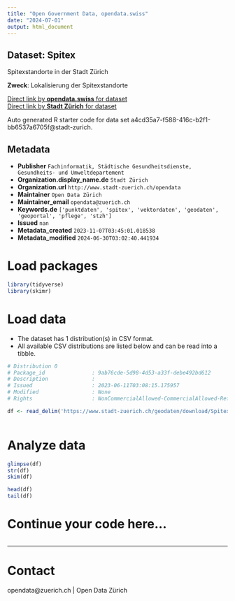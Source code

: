 ```yaml
---
title: "Open Government Data, opendata.swiss"
date: "2024-07-01"
output: html_document
---
```


## Dataset: Spitex

Spitexstandorte in der Stadt Zürich

**Zweck**: Lokalisierung der Spitexstandorte

[Direct link by **opendata.swiss** for dataset](https://opendata.swiss/de/dataset/spitex1)<br>
[Direct link by **Stadt Zürich** for dataset](https://data.stadt-zuerich.ch/dataset/geo_spitex)

Auto generated R starter code for data set a4cd35a7-f588-416c-b2f1-bb6537a6705f@stadt-zurich.

## Metadata

- **Publisher** `Fachinformatik, Städtische Gesundheitsdienste, Gesundheits- und Umweltdepartement`
- **Organization.display_name.de** `Stadt Zürich`
- **Organization.url** `http://www.stadt-zuerich.ch/opendata`
- **Maintainer** `Open Data Zürich`
- **Maintainer_email** `opendata@zuerich.ch`
- **Keywords.de** `['punktdaten', 'spitex', 'vektordaten', 'geodaten', 'geoportal', 'pflege', 'stzh']`
- **Issued** `nan`
- **Metadata_created** `2023-11-07T03:45:01.018538`
- **Metadata_modified** `2024-06-30T03:02:40.441934`


# Load packages

```r

library(tidyverse)
library(skimr)

```

# Load data

-   The dataset has 1 distribution(s) in CSV format.
-   All available CSV distributions are listed below and can be read into a tibble.

```r

# Distribution 0
# Package_id               : 9ab76cde-5d98-4d53-a33f-debe492bd612
# Description              : 
# Issued                   : 2023-06-11T03:08:15.175957
# Modified                 : None
# Rights                   : NonCommercialAllowed-CommercialAllowed-ReferenceNotRequired

df <- read_delim('https://www.stadt-zuerich.ch/geodaten/download/Spitex?format=10008')



```

# Analyze data

```r

glimpse(df)
str(df)
skim(df)

head(df)
tail(df)

```

# Continue your code here...

```r

```

------------------------------------------------------------------------

# Contact

opendata@zuerich.ch | Open Data Zürich
